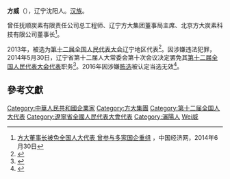 '''方威'''（{{bd|1973年||}}），辽宁沈阳人。[[汉族|汉族]]。

曾任抚顺炭素有限责任公司总工程师、辽宁方大集团董事局主席、北京方大炭素科技有限公司董事长<ref name=ce>[http://finance.ce.cn/rolling/201406/30/t20140630_3063924.shtml 方大董事长被免全国人大代表 曾参与多家国企重组] {{Wayback|url=http://finance.ce.cn/rolling/201406/30/t20140630_3063924.shtml |date=20140829153052 }}，中国经济网，2014年6月30日</ref>。

2013年，被选为[[第十二届全国人民代表大会|第十二届全国人民代表大会]]辽宁地区代表<ref>{{cite news|title=全国人大代表信息-方威|url= http://210.82.31.1:8084/delegate/viewDelegate.action?dbid=120374|accessdate=2013-03-28|newspaper=全国人大网}}{{dead link|date=2018年3月 |bot=InternetArchiveBot |fix-attempted=yes }}</ref>。因涉嫌违法犯罪，2014年5月30日，辽宁省第十二届人大常委会第十次会议决定罢免其[[第十二届全国人民代表大会代表|第十二届全国人民代表大会代表]]职务<ref>{{cite news|title=第十二届全国人民代表大会常务委员会代表资格审查委员会关于个别代表的代表资格的报告（2014年6月27日第十二届全国人民代表大会常务委员会第九次会议通过）|url=http://www.npc.gov.cn/wxzl/gongbao/2014-08/22/content_1879698.htm|accessdate=2016-07-03|newspaper=中国人大网|archive-date=2016-08-28|archive-url=https://web.archive.org/web/20160828174639/http://www.npc.gov.cn/wxzl/gongbao/2014-08/22/content_1879698.htm|dead-url=no}}</ref>。2016年因涉嫌[[辽宁拉票贿选案|贿选]]被认定当选无效<ref>{{cite web|url=http://news.xinhuanet.com/politics/2016-09/13/c_1119560872.htm|title=受权发布:全国人民代表大会常务委员会公告 〔十二届〕第二十一号|author=|agency=新华网|publisher=|accessdate=2016-09-13|date=2016-09-13|archive-date=2016-09-13|archive-url=https://web.archive.org/web/20160913125353/http://news.xinhuanet.com/politics/2016-09/13/c_1119560872.htm|dead-url=no}}</ref>。

==參考文獻==
{{reflist}}
{{中国政治人物小作品}}

{{DEFAULTSORT:Fang方}}
[[Category:中華人民共和國企業家|Category:中華人民共和國企業家]]
[[Category:方大集團|Category:方大集團]]
[[Category:第十二届全国人大代表|Category:第十二届全国人大代表]]
[[Category:遼寧省全國人民代表大會代表|Category:遼寧省全國人民代表大會代表]]
[[Category:瀋陽人|Category:瀋陽人]]
[[Category:方姓|Wei威]]